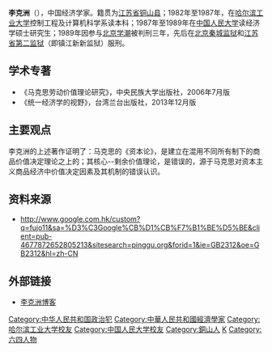 '''李克洲'''（{{bd|1964年|2月6日|}}），中国经济学家。籍贯为[[江苏省|江苏省]][[铜山县_(清朝)|铜山县]]；1982年至1987年，在[[哈尔滨工业大学|哈尔滨工业大学]]控制工程及计算机科学系读本科；1987年至1989年在[[中国人民大学|中国人民大学]]读经济学硕士研究生；1989年因参与[[六四事件|北京学潮]]被判刑三年，先后在[[北京秦城监狱|北京秦城监狱]]和[[江苏省第二监狱|江苏省第二监狱]]（即镇江新新监狱）服刑。

==学术专著==
* 《马克思劳动价值理论研究》，中央民族大学出版社，2006年7月版
* 《统一经济学的视野》，台湾兰台出版社，2013年12月版

==主要观点==

李克洲的上述著作证明了：马克思的《资本论》，是建立在混用不同所有制下的商品价值决定理论之上的；其核心--剩余价值理论，是错误的，源于马克思对资本主义商品经济中价值决定因素及其机制的错误认识。

==资料来源==
* http://www.google.com.hk/custom?q=fujo11&sa=%D3%C3Google%CB%D1%CB%F7%B1%BE%D5%BE&client=pub-4677872652805213&sitesearch=pinggu.org&forid=1&ie=GB2312&oe=GB2312&hl=zh-CN 

==外部链接==
* [http://www.chinavalue.net/186911/Home.aspx 李克洲博客] {{Wayback|url=http://www.chinavalue.net/186911/Home.aspx |date=20190824023243 }}

{{DEFAULTSORT:L}}
[[Category:中华人民共和国政治犯|Category:中华人民共和国政治犯]]
[[Category:中華人民共和國經濟學家|Category:中華人民共和國經濟學家]]
[[Category:哈尔滨工业大学校友|Category:哈尔滨工业大学校友]]
[[Category:中国人民大学校友|Category:中国人民大学校友]]
[[Category:銅山人|Category:銅山人]]
[[Category:李姓|K]]
[[Category:六四人物|Category:六四人物]]